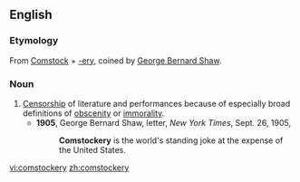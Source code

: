 ==English==

===Etymology===
From [[Comstock]] + [[-ery]], coined by [[w:George Bernard Shaw|George Bernard Shaw]].

===Noun===
{{en-noun|-}}

#[[censorship|Censorship]] of literature and performances because of especially broad definitions of [[obscenity]] or [[immorality]].
#*'''1905''', George Bernard Shaw, letter, ''New York Times'', Sept. 26, 1905,
#*:'''Comstockery''' is the world's standing joke at the expense of the United States.

[[vi:comstockery]]
[[zh:comstockery]]